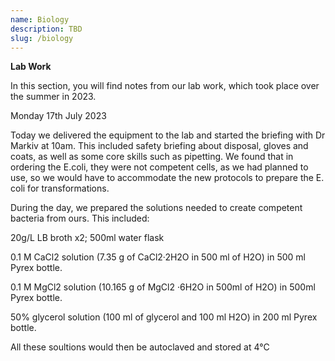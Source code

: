 ```yaml
---
name: Biology
description: TBD
slug: /biology
---
```


<b>Lab Work</b>

In this section, you will find notes from our lab work, which took place over the summer in 2023.

Monday 17th July 2023

Today we delivered the equipment to the lab and started the briefing with Dr Markiv at 10am. This included safety briefing about disposal, gloves and coats, as well as some core skills such as pipetting. We found that in ordering the E.coli, they were not competent cells, as we had planned to use, so we would have to accommodate the new protocols to prepare the E. coli for transformations.

During the day, we prepared the solutions needed to create competent bacteria from ours. This included:

20g/L LB broth x2; 500ml water flask

0.1 M CaCl2 solution (7.35 g of CaCl2·2H2O in 500 ml of H2O) in 500 ml Pyrex bottle. 

0.1 M MgCl2 solution (10.165 g of MgCl2 ·6H2O in 500ml of H2O) in 500ml Pyrex bottle. 

50% glycerol solution (100 ml of glycerol and 100 ml H2O) in 200 ml Pyrex bottle. 

All these soultions would then be autoclaved and stored at 4°C
